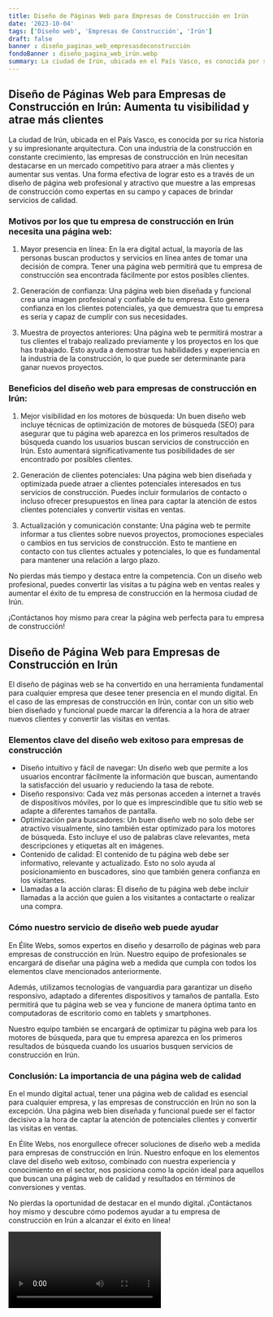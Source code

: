 ```yaml
---
title: Diseño de Páginas Web para Empresas de Construcción en Irún
date: '2023-10-04'
tags: ['Diseño web', 'Empresas de Construcción', 'Irún']
draft: false
banner : diseño_paginas_web_empresasdeconstrucción
fondoBanner : diseño_pagina_web_irún.webp
summary: La ciudad de Irún, ubicada en el País Vasco, es conocida por su rica historia y su impresionante arquitectura. Con una industria de la construcción en constante crecimiento, las empresas de construcción en Irún necesitan destacarse en un mercado competitivo para atraer a más clientes y aumentar sus ventas. Una forma efectiva de lograr esto es a través de un diseño de página web profesional y atractivo que muestre a las empresas de construcción como expertas en su campo y capaces de brindar servicios de calidad.
---
```


## Diseño de Páginas Web para Empresas de Construcción en Irún: Aumenta tu visibilidad y atrae más clientes

La ciudad de Irún, ubicada en el País Vasco, es conocida por su rica historia y su impresionante arquitectura. Con una industria de la construcción en constante crecimiento, las empresas de construcción en Irún necesitan destacarse en un mercado competitivo para atraer a más clientes y aumentar sus ventas. Una forma efectiva de lograr esto es a través de un diseño de página web profesional y atractivo que muestre a las empresas de construcción como expertas en su campo y capaces de brindar servicios de calidad.

### Motivos por los que tu empresa de construcción en Irún necesita una página web:

1. Mayor presencia en línea: En la era digital actual, la mayoría de las personas buscan productos y servicios en línea antes de tomar una decisión de compra. Tener una página web permitirá que tu empresa de construcción sea encontrada fácilmente por estos posibles clientes.

2. Generación de confianza: Una página web bien diseñada y funcional crea una imagen profesional y confiable de tu empresa. Esto genera confianza en los clientes potenciales, ya que demuestra que tu empresa es seria y capaz de cumplir con sus necesidades.

3. Muestra de proyectos anteriores: Una página web te permitirá mostrar a tus clientes el trabajo realizado previamente y los proyectos en los que has trabajado. Esto ayuda a demostrar tus habilidades y experiencia en la industria de la construcción, lo que puede ser determinante para ganar nuevos proyectos.

### Beneficios del diseño web para empresas de construcción en Irún:

1. Mejor visibilidad en los motores de búsqueda: Un buen diseño web incluye técnicas de optimización de motores de búsqueda (SEO) para asegurar que tu página web aparezca en los primeros resultados de búsqueda cuando los usuarios buscan servicios de construcción en Irún. Esto aumentará significativamente tus posibilidades de ser encontrado por posibles clientes.

2. Generación de clientes potenciales: Una página web bien diseñada y optimizada puede atraer a clientes potenciales interesados en tus servicios de construcción. Puedes incluir formularios de contacto o incluso ofrecer presupuestos en línea para captar la atención de estos clientes potenciales y convertir visitas en ventas.

3. Actualización y comunicación constante: Una página web te permite informar a tus clientes sobre nuevos proyectos, promociones especiales o cambios en tus servicios de construcción. Esto te mantiene en contacto con tus clientes actuales y potenciales, lo que es fundamental para mantener una relación a largo plazo.

No pierdas más tiempo y destaca entre la competencia. Con un diseño web profesional, puedes convertir las visitas a tu página web en ventas reales y aumentar el éxito de tu empresa de construcción en la hermosa ciudad de Irún.

¡Contáctanos hoy mismo para crear la página web perfecta para tu empresa de construcción!

<GifSeo />

<Cta />

## Diseño de Página Web para Empresas de Construcción en Irún

El diseño de páginas web se ha convertido en una herramienta fundamental para cualquier empresa que desee tener presencia en el mundo digital. En el caso de las empresas de construcción en Irún, contar con un sitio web bien diseñado y funcional puede marcar la diferencia a la hora de atraer nuevos clientes y convertir las visitas en ventas.

### Elementos clave del diseño web exitoso para empresas de construcción
- Diseño intuitivo y fácil de navegar: Un diseño web que permite a los usuarios encontrar fácilmente la información que buscan, aumentando la satisfacción del usuario y reduciendo la tasa de rebote.
- Diseño responsivo: Cada vez más personas acceden a internet a través de dispositivos móviles, por lo que es imprescindible que tu sitio web se adapte a diferentes tamaños de pantalla.
- Optimización para buscadores: Un buen diseño web no solo debe ser atractivo visualmente, sino también estar optimizado para los motores de búsqueda. Esto incluye el uso de palabras clave relevantes, meta descripciones y etiquetas alt en imágenes.
- Contenido de calidad: El contenido de tu página web debe ser informativo, relevante y actualizado. Esto no solo ayuda al posicionamiento en buscadores, sino que también genera confianza en los visitantes.
- Llamadas a la acción claras: El diseño de tu página web debe incluir llamadas a la acción que guíen a los visitantes a contactarte o realizar una compra.

### Cómo nuestro servicio de diseño web puede ayudar
En Élite Webs, somos expertos en diseño y desarrollo de páginas web para empresas de construcción en Irún. Nuestro equipo de profesionales se encargará de diseñar una página web a medida que cumpla con todos los elementos clave mencionados anteriormente.

Además, utilizamos tecnologías de vanguardia para garantizar un diseño responsivo, adaptado a diferentes dispositivos y tamaños de pantalla. Esto permitirá que tu página web se vea y funcione de manera óptima tanto en computadoras de escritorio como en tablets y smartphones.

Nuestro equipo también se encargará de optimizar tu página web para los motores de búsqueda, para que tu empresa aparezca en los primeros resultados de búsqueda cuando los usuarios busquen servicios de construcción en Irún.

### Conclusión: La importancia de una página web de calidad
En el mundo digital actual, tener una página web de calidad es esencial para cualquier empresa, y las empresas de construcción en Irún no son la excepción. Una página web bien diseñada y funcional puede ser el factor decisivo a la hora de captar la atención de potenciales clientes y convertir las visitas en ventas.

En Élite Webs, nos enorgullece ofrecer soluciones de diseño web a medida para empresas de construcción en Irún. Nuestro enfoque en los elementos clave del diseño web exitoso, combinado con nuestra experiencia y conocimiento en el sector, nos posiciona como la opción ideal para aquellos que buscan una página web de calidad y resultados en términos de conversiones y ventas.

No pierdas la oportunidad de destacar en el mundo digital. ¡Contáctanos hoy mismo y descubre cómo podemos ayudar a tu empresa de construcción en Irún a alcanzar el éxito en línea!

<Video />

<CtaBot job='Empresas de Construcción' city='Irún'/>

<Gmaps query='Irún+españa+maps' />